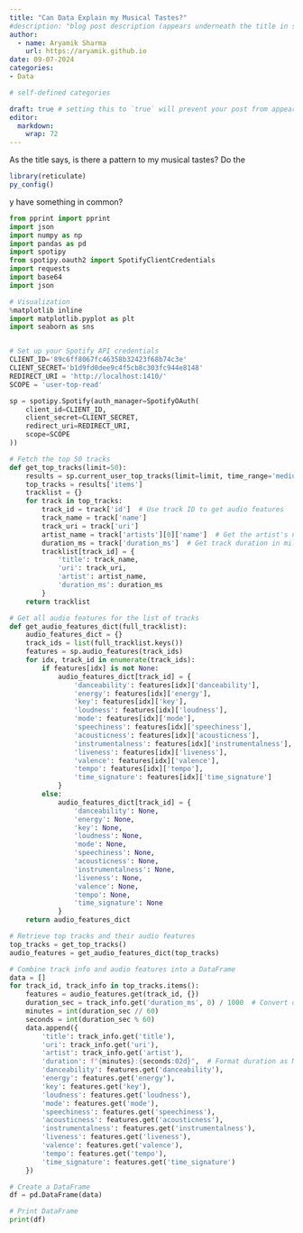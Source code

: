 ```yaml
---
title: "Can Data Explain my Musical Tastes?"
#description: "blog post description (appears underneath the title in smaller text) which is included on the listing page"
author:
  - name: Aryamik Sharma
    url: https://aryamik.github.io
date: 09-07-2024
categories: 
- Data 

# self-defined categories

draft: true # setting this to `true` will prevent your post from appearing on your listing page until you're ready!
editor: 
  markdown: 
    wrap: 72
---
```


As the title says, is there a pattern to my musical tastes? Do the

```r
library(reticulate)
py_config()
```

y have something in common?

```python
from pprint import pprint
import json
import numpy as np
import pandas as pd
import spotipy
from spotipy.oauth2 import SpotifyClientCredentials
import requests
import base64
import json

# Visualization
%matplotlib inline
import matplotlib.pyplot as plt
import seaborn as sns 


# Set up your Spotify API credentials
CLIENT_ID='89c6ff8067fc46358b32423f68b74c3e'
CLIENT_SECRET='b1d9fd0dee9c4f5cb8c303fc944e8148'
REDIRECT_URI = 'http://localhost:1410/'
SCOPE = 'user-top-read'
```

```python
sp = spotipy.Spotify(auth_manager=SpotifyOAuth(
    client_id=CLIENT_ID,
    client_secret=CLIENT_SECRET,
    redirect_uri=REDIRECT_URI,
    scope=SCOPE
))

# Fetch the top 50 tracks
def get_top_tracks(limit=50):
    results = sp.current_user_top_tracks(limit=limit, time_range='medium_term')
    top_tracks = results['items']
    tracklist = {}
    for track in top_tracks:
        track_id = track['id']  # Use track ID to get audio features
        track_name = track['name']
        track_uri = track['uri']
        artist_name = track['artists'][0]['name']  # Get the artist's name
        duration_ms = track['duration_ms']  # Get track duration in milliseconds
        tracklist[track_id] = {
            'title': track_name,
            'uri': track_uri,
            'artist': artist_name,
            'duration_ms': duration_ms
        }
    return tracklist

# Get all audio features for the list of tracks
def get_audio_features_dict(full_tracklist):
    audio_features_dict = {}
    track_ids = list(full_tracklist.keys())
    features = sp.audio_features(track_ids)
    for idx, track_id in enumerate(track_ids):
        if features[idx] is not None:
            audio_features_dict[track_id] = {
                'danceability': features[idx]['danceability'],
                'energy': features[idx]['energy'],
                'key': features[idx]['key'],
                'loudness': features[idx]['loudness'],
                'mode': features[idx]['mode'],
                'speechiness': features[idx]['speechiness'],
                'acousticness': features[idx]['acousticness'],
                'instrumentalness': features[idx]['instrumentalness'],
                'liveness': features[idx]['liveness'],
                'valence': features[idx]['valence'],
                'tempo': features[idx]['tempo'],
                'time_signature': features[idx]['time_signature']
            }
        else:
            audio_features_dict[track_id] = {
                'danceability': None,
                'energy': None,
                'key': None,
                'loudness': None,
                'mode': None,
                'speechiness': None,
                'acousticness': None,
                'instrumentalness': None,
                'liveness': None,
                'valence': None,
                'tempo': None,
                'time_signature': None
            }
    return audio_features_dict

# Retrieve top tracks and their audio features
top_tracks = get_top_tracks()
audio_features = get_audio_features_dict(top_tracks)

# Combine track info and audio features into a DataFrame
data = []
for track_id, track_info in top_tracks.items():
    features = audio_features.get(track_id, {})
    duration_sec = track_info.get('duration_ms', 0) / 1000  # Convert duration to seconds
    minutes = int(duration_sec // 60)
    seconds = int(duration_sec % 60)
    data.append({
        'title': track_info.get('title'),
        'uri': track_info.get('uri'),
        'artist': track_info.get('artist'),
        'duration': f"{minutes}:{seconds:02d}",  # Format duration as MM:SS
        'danceability': features.get('danceability'),
        'energy': features.get('energy'),
        'key': features.get('key'),
        'loudness': features.get('loudness'),
        'mode': features.get('mode'),
        'speechiness': features.get('speechiness'),
        'acousticness': features.get('acousticness'),
        'instrumentalness': features.get('instrumentalness'),
        'liveness': features.get('liveness'),
        'valence': features.get('valence'),
        'tempo': features.get('tempo'),
        'time_signature': features.get('time_signature')
    })

# Create a DataFrame
df = pd.DataFrame(data)

# Print DataFrame
print(df)
```
